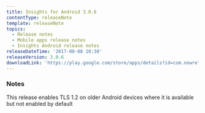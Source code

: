 ```yaml
---
title: Insights for Android 3.0.6
contentType: releaseNote
template: releaseNote
topics:
  - Release notes
  - Mobile apps release notes
  - Insights Android release notes
releaseDateTime: '2017-08-08 10:30'
releaseVersion: 3.0.6
downloadLink: 'https://play.google.com/store/apps/details?id=com.newrelic.insights&hl=en'
---
```


### Notes

This release enables TLS 1.2 on older Android devices where it is available but not enabled by default

